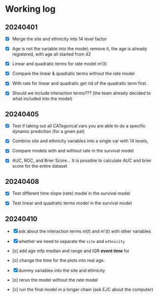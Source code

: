 # Working log {.unnumbered}

## 20240401

-   [x] Merge the site and ethnicity into 14 level factor

-   [x] Age is not the variable into the model; remove it, the age is already registered, with age all started from 42

-   [x] Linear and quadratic terms for rate model $m'(t)$

-   [x] Compare the linear & quadratic terms without the rate model

-   [x] With rate for linear and quadratic get rid of the quadratic term first.

-   [x] Should we include interaction terms??? (the team already decided to what included into the model)

## 20240405

-   [x] Test if taking out all CATegorical vars you are able to do a specific dynamic prediction (for a given pat)

-   [x] Combine site and ethnicity variables into a single var with 14 levels,

-   [x] Compare models with and without rate in the survival model

-   [x] AUC, ROC, and Brier Score... It is possible to calculate AUC and brier score for the entire dataset

## 20240408

-   [x] Test different time slope (rate) model in the survival model

-   [x] Test linear and quadratic terms model in the survival model

## 20240410

-   [x] ask about the interaction terms $m(t)$ and $m'(t)$ with other variables

-   [x] whether we need to separate the `site` and `ethnicity`

-   [o] add age mfp median and range and IQR **event time** for

-   [o] change the time for the plots into real age.

-   [x] dummy variables into the site and ethnicity

-   [o] rerun the model without the rate model

-   [o] run the final model in a longer chain (ask EJC about the computer)
